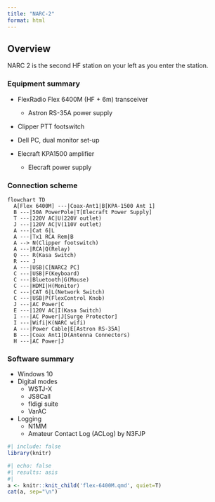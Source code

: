 ```yaml
---
title: "NARC-2"
format: html
---
```


## Overview

NARC 2 is the second HF station on your left as you enter the station.

### Equipment summary

- FlexRadio Flex 6400M (HF + 6m) transceiver
    - Astron RS-35A power supply
- Clipper PTT footswitch

- Dell PC, dual monitor set-up

- Elecraft KPA1500 amplifier
  - Elecraft power supply
  
### Connection scheme

```mermaid
flowchart TD
  A[Flex 6400M] ---|Coax-Ant1|B[KPA-1500 Ant 1]
  B ---|50A PowerPole|T[Elecraft Power Supply]
  T ---|220V AC|U(220V outlet)
  J ---|120V AC|V(110V outlet)
  A ---|Cat 6|L
  A ---|Tx1 RCA Rem|B
  A --> N(Clipper footswitch)
  A ---|RCA|Q(Relay)
  Q --- R(Kasa Switch)
  R --- J
  A ---|USB|C[NARC2 PC]
  C ---|USB|F(Keyboard)
  C ---|Bluetooth|G(Mouse)
  C ---|HDMI|H(Monitor)
  C ---|CAT 6|L(Network Switch)
  C ---|USB|P(FlexControl Knob)
  J ---|AC Power|C
  E ---|120V AC|I(Kasa Switch)
  I ---|AC Power|J[Surge Protector]
  I ---|Wifi|K(NARC wifi)
  A ---|Power Cable|E[Astron RS-35A]
  B ---|Coax Ant1|D(Antenna Connectors)
  H ---|AC Power|J
```
   
 
### Software summary

- Windows 10
- Digital modes
  - WSTJ-X
  - JS8Call
  - fldigi suite
  - VarAC
- Logging
  - N1MM
  - Amateur Contact Log (ACLog) by N3FJP

```r
#| include: false
library(knitr)
```

```r
#| echo: false
#| results: asis
#| 
a <- knitr::knit_child('flex-6400M.qmd', quiet=T)
cat(a, sep="\n")
```
